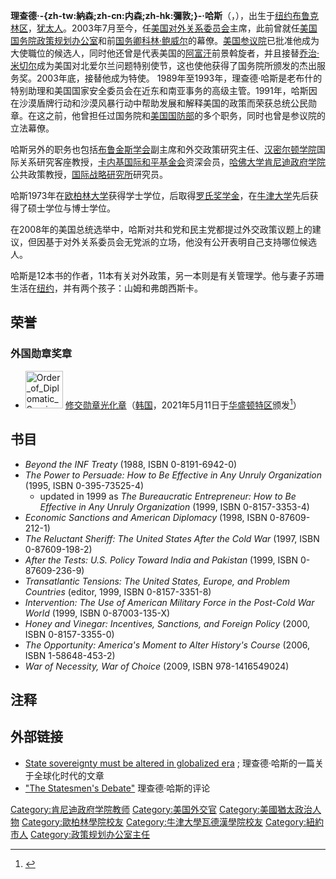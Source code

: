{{noteTA
|G1=PresidentsUS
|G2=PP
}}
{{Infobox Officeholder
|image        = RichardNHaass.jpg
|office       = {{tsl|en|United States Special Envoy for Northern Ireland|美國駐北愛爾蘭特使}}
|president    = [[乔治·沃克·布什|喬治·W·布希]]
|term_start   = {{start date|2001|2|6}}
|term_end     = {{end date|2003|6|20}}
|predecessor  = [[乔治·米切尔|乔治·米切尔]]
|successor    = {{tsl|en|Mitchell Reiss|米切尔·赖斯}}
|office1      = 美國國務院[[政策规划办公室|政策规划办公室]]{{tsl|en|Director of Policy Planning|政策规划主任|主任}}
|president1   =  [[乔治·沃克·布什|喬治·W·布希]]
|term_start1  = {{start date|2001|2|6}}
|term_end1    = {{end date|2003|6|20}}
|predecessor1 = {{tsl|en|Morton Halperin|莫顿·哈普伦}}
|successor1   = {{tsl|en|Mitchell Reiss|米切尔·赖斯}}
|birth_name   = Richard Nathan Haass
|birth_date   = {{birth date and age|1951|7|28}}
|birth_place  = 美國紐約州紐約
|death_date   = 
|death_place  = 
|party        = [[共和黨_(美國)|共和黨]]<ref>{{Cite web |url=http://www.nndb.com/people/908/000119551/ |title=存档副本 |access-date=2017-01-21 |archive-date=2021-02-25 |archive-url=https://web.archive.org/web/20210225170112/https://www.nndb.com/people/908/000119551/ |dead-url=no }}</ref><ref>{{cite news |url=https://www.washingtonpost.com/posteverything/wp/2015/12/16/a-politically-incorrect-take-on-the-gop-foreign-policy-debate |title=A politically incorrect take on the GOP foreign policy debate |last=Drezner |first=Daniel W. |date=December 16, 2015 |work=[[The_Washington_Post|The Washington Post]] |accessdate=July 28, 2016 |archive-date=2020-12-09 |archive-url=https://web.archive.org/web/20201209084957/https://www.washingtonpost.com/posteverything/wp/2015/12/16/a-politically-incorrect-take-on-the-gop-foreign-policy-debate/ |dead-url=no }}</ref>
|spouse       = {{marriage|苏珊·梅尔坎代蒂<!--Susan Mercandetti-->|1990|}}
|children     = 2
|alma_mater   = [[欧柏林学院|欧柏林学院]]{{small|（[[文学士|BA]]）}}<br>[[牛津大學瓦德漢學院|牛津大學瓦德漢學院]]{{small|（[[研究碩士|MPhil]]、[[哲學博士|PhD]]）}}
|awards       = {{tsl|en|Secretary's Distinguished Service Award|秘書傑出服務獎}}
}}
'''理查德·-{zh-tw:納森;zh-cn:内森;zh-hk:彌敦;}-·哈斯'''（{{lang-en|'''Richard Nathan Haass'''}}，{{bd|1951年|7月28日}}），出生于[[纽约|纽约]][[布鲁克林区|布鲁克林区]]，[[犹太人|犹太人]]。2003年7月至今，任[[美国对外关系委员会|美国对外关系委员会]]主席，此前曾就任[[美国国务院|美国国务院]][[政策规划办公室|政策规划办公室]]{{tsl|en|Director of Policy Planning|政策规划主任|主任}}和前[[美国国务卿|国务卿]][[科林·鲍威尔|科林·鲍威尔]]的幕僚。[[美国参议院|美国参议院]]已批准他成为大使職位的候选人，同时他还曾是代表美国的[[阿富汗|阿富汗]]前景斡旋者，并且接替[[乔治·米切尔|乔治·米切尔]]成为美国对北爱尔兰问题特别使节，这也使他获得了国务院所颁发的杰出服务奖。2003年底，{{tsl|en|Mitchell Reiss|米切尔·赖斯}}接替他成为特使。
1989年至1993年，理查德·哈斯是老布什的特别助理和美国国家安全委员会在近东和南亚事务的高级主管。1991年，哈斯因在沙漠盾牌行动和沙漠风暴行动中帮助发展和解释美国的政策而荣获总统公民勋章。在这之前，他曾担任过国务院和[[美国国防部|美国国防部]]的多个职务，同时也曾是参议院的立法幕僚。

哈斯另外的职务也包括[[布鲁金斯学会|布鲁金斯学会]]副主席和外交政策研究主任、[[汉密尔顿学院|汉密尔顿学院]]国际关系研究客座教授，[[卡内基国际和平基金会|卡内基国际和平基金会]]资深会员，[[哈佛大学|哈佛大学]][[肯尼迪政府学院|肯尼迪政府学院]]公共政策教授，[[国际战略研究所|国际战略研究所]]研究员。

哈斯1973年在[[欧柏林大学|欧柏林大学]]获得学士学位，后取得[[罗氏奖学金|罗氏奖学金]]，在[[牛津大学|牛津大学]]先后获得了硕士学位与博士学位。

在2008年的美国总统选举中，哈斯对共和党和民主党都提过外交政策议题上的建议，但因基于对外关系委员会无党派的立场，他没有公开表明自己支持哪位候选人。

哈斯是12本书的作者，11本有关对外政策，另一本则是有关管理学。他与妻子苏珊生活在[[纽约|纽约]]，并有两个孩子：山姆和弗朗西斯卡。

==荣誉==
===外国勋章奖章===
* [[File:Order_of_Diplomatic_Service_Merit_(Class_2)_Gwanghwa_Medal_ribbon.gif|60px]] [[修交勋章|修交勋章光化章]]（[[韩国|韩国]]，2021年5月11日于[[华盛顿特区|华盛顿特区]]颁发<ref>{{en}}{{cite news |url=https://en.yna.co.kr/view/AEN20210512000400325 |title=Head of U.S. think tank CFR receives S. Korean state medal |publisher=[[韩国联合通讯社|Yonhap News Agency]] |date=2021-05-12 |accessdate=2021-11-16 |archive-date=2021-11-16 |archive-url=https://web.archive.org/web/20211116055919/https://en.yna.co.kr/view/AEN20210512000400325 |dead-url=no }}</ref>）

==书目==
*''Beyond the INF Treaty'' (1988, ISBN 0-8191-6942-0)
*''The Power to Persuade: How to Be Effective in Any Unruly Organization'' (1995, ISBN 0-395-73525-4)
**updated in 1999 as ''The Bureaucratic Entrepreneur: How to Be Effective in Any Unruly Organization'' (1999, ISBN 0-8157-3353-4)
*''Economic Sanctions and American Diplomacy'' (1998, ISBN 0-87609-212-1)
*''The Reluctant Sheriff: The United States After the Cold War'' (1997, ISBN 0-87609-198-2) 
*''After the Tests: U.S. Policy Toward India and Pakistan'' (1999, ISBN 0-87609-236-9)
*''Transatlantic Tensions: The United States, Europe, and Problem Countries'' (editor, 1999, ISBN 0-8157-3351-8)
*''Intervention: The Use of American Military Force in the Post-Cold War World'' (1999, ISBN 0-87003-135-X)
*''Honey and Vinegar: Incentives, Sanctions, and Foreign Policy'' (2000, ISBN 0-8157-3355-0)
*''The Opportunity: America's Moment to Alter History's Course'' (2006, ISBN 1-58648-453-2)
*''War of Necessity, War of Choice '' (2009, ISBN 978-1416549024)

== 注释 ==

{{Reflist|25em}}

==外部链接==
{{commonscat|Richard N. Haass}}
*[http://www.taipeitimes.com/News/editorials/archives/2006/02/21/2003294021 State sovereignty must be altered in globalized era] {{Wayback|url=http://www.taipeitimes.com/News/editorials/archives/2006/02/21/2003294021 |date=20210415120538 }}; 理查德·哈斯的一篇关于全球化时代的文章
*[http://www.project-syndicate.org/series/the_statesmens_debate/description "The Statesmen's Debate"] {{Wayback|url=http://www.project-syndicate.org/series/the_statesmens_debate/description |date=20120227002058 }} 理查德·哈斯的评论

{{Authority control}}
{{DEFAULTSORT:Haass, Richard N.}}
[[Category:肯尼迪政府学院教师|Category:肯尼迪政府学院教师]]
[[Category:美国外交官|Category:美国外交官]]
[[Category:美國猶太政治人物|Category:美國猶太政治人物]]
[[Category:歐柏林學院校友|Category:歐柏林學院校友]]
[[Category:牛津大學瓦德漢學院校友|Category:牛津大學瓦德漢學院校友]]
[[Category:紐約市人|Category:紐約市人]]
[[Category:政策规划办公室主任|Category:政策规划办公室主任]]